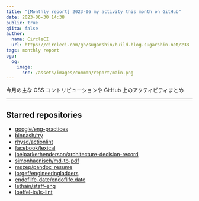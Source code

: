 ```yaml
---
title: "[Monthly report] 2023-06 my activity this month on GitHub"
date: 2023-06-30 14:38
public: true
qiita: false
author:
  name: CircleCI
  url: https://circleci.com/gh/sugarshin/build.blog.sugarshin.net/238
tags: monthly report
ogp:
  og:
    image:
      src: /assets/images/common/report/main.png
---
```


今月の主な OSS コントリビューションや GitHub 上のアクティビティまとめ

***

## Starred repositories

- [google/eng-practices](https://github.com/google/eng-practices)
- [binpash/try](https://github.com/binpash/try)
- [rhysd/actionlint](https://github.com/rhysd/actionlint)
- [facebook/lexical](https://github.com/facebook/lexical)
- [joelparkerhenderson/architecture-decision-record](https://github.com/joelparkerhenderson/architecture-decision-record)
- [simonhaenisch/md-to-pdf](https://github.com/simonhaenisch/md-to-pdf)
- [mszep/pandoc_resume](https://github.com/mszep/pandoc_resume)
- [jorgef/engineeringladders](https://github.com/jorgef/engineeringladders)
- [endoflife-date/endoflife.date](https://github.com/endoflife-date/endoflife.date)
- [lethain/staff-eng](https://github.com/lethain/staff-eng)
- [loeffel-io/ls-lint](https://github.com/loeffel-io/ls-lint)
